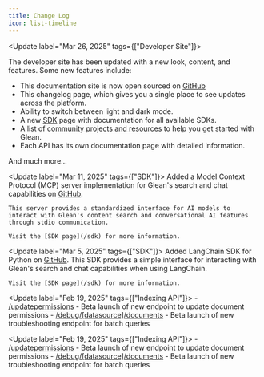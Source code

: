```yaml
---
title: Change Log
icon: list-timeline
---
```



<Update label="Mar 26, 2025" tags={["Developer Site"]}>

The developer site has been updated with a new look, content, and features. Some new features include:

- This documentation site is now open sourced on [GitHub](https://github.com/gleanwork/glean-developers-site)
- This changelog page, which gives you a single place to see updates across the platform.
- Ability to switch between light and dark mode.
- A new [SDK](/sdk) page with documentation for all available SDKs.
- A list of [community projects and resources](/home/community) to help you get started with Glean.
- Each API has its own documentation page with detailed information.

And much more...
</Update>

<Update label="Mar 11, 2025" tags={["SDK"]}>
    Added a Model Context Protocol (MCP) server implementation for Glean's search and chat capabilities on [GitHub](https://github.com/gleanwork/mcp-server).

    This server provides a standardized interface for AI models to interact with Glean's content search and conversational AI features through stdio communication.

    Visit the [SDK page](/sdk) for more information.
</Update>

<Update label="Mar 5, 2025" tags={["SDK"]}>
    Added LangChain SDK for Python on [GitHub](https://github.com/gleanwork/langchain-glean). This SDK provides a simple interface for interacting with Glean's search and chat capabilities when using LangChain.

    Visit the [SDK page](/sdk) for more information.
</Update>

<Update label="Feb 19, 2025" tags={["Indexing API"]}>
    - [/updatepermissions](https://developers.glean.com/indexing/tag/Documents/paths/~1updatepermissions/post/) - Beta launch of new endpoint to update document permissions
    - [/debug/[datasource]/documents](https://developers.glean.com/indexing/tag/Troubleshooting/paths/~1debug~1%7Bdatasource%7D~1documents/post/) - Beta launch of new troubleshooting endpoint for batch queries
</Update>

<Update label="Feb 19, 2025" tags={["Indexing API"]}>
    - [/updatepermissions](https://developers.glean.com/indexing/tag/Documents/paths/~1updatepermissions/post/) - Beta launch of new endpoint to update document permissions
    - [/debug/[datasource]/documents](https://developers.glean.com/indexing/tag/Troubleshooting/paths/~1debug~1%7Bdatasource%7D~1documents/post/) - Beta launch of new troubleshooting endpoint for batch queries
</Update>
